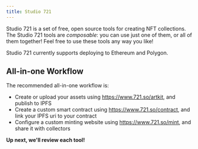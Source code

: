 ```yaml
---
title: Studio 721
---
```


Studio 721 is a set of free, open source tools for creating NFT collections. The
Studio 721 tools are _composable_: you can use just one of them, or all of them
together! Feel free to use these tools any way you like!

Studio 721 currently supports deploying to Ethereum and Polygon.

## All-in-one Workflow

The recommended all-in-one workflow is:

- Create or upload your assets using https://www.721.so/artkit, and publish to
  IPFS
- Create a custom smart contract using https://www.721.so/contract, and link
  your IPFS uri to your contract
- Configure a custom minting website using https://www.721.so/mint, and share it
  with collectors

**Up next, we'll review each tool!**
